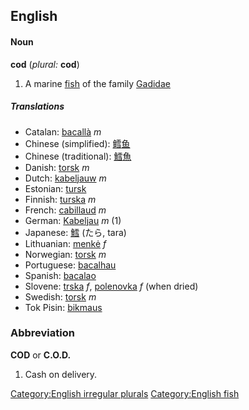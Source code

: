 ==English==
====Noun====
'''cod''' (''plural:'' '''cod''')
#A marine [[fish]] of the family [[Gadidae]]

=====Translations=====
*Catalan: [[bacallà]] ''m''
*Chinese (simplified): [[鳕]][[鱼]]
*Chinese (traditional): [[鱈]][[魚]]
*Danish: [[torsk]] ''m''
*Dutch: [[kabeljauw]] ''m''
*Estonian: [[tursk]]
*Finnish: [[turska]] ''m''
*French: [[cabillaud]] ''m''
*German: [[Kabeljau]] ''m'' (1)
*Japanese: [[鱈]] (たら, tara)
*Lithuanian: [[menkė]] ''f''
*Norwegian: [[torsk]] ''m''
*Portuguese: [[bacalhau]]
*Spanish: [[bacalao]]
*Slovene: [[trska]] ''f'', [[polenovka]] ''f'' (when dried)
*Swedish: [[torsk]] ''m''
*Tok Pisin: [[bikmaus]]

===Abbreviation===
'''COD''' or '''C.O.D.'''
#Cash on delivery.

[[Category:English irregular plurals]]
[[Category:English fish]]